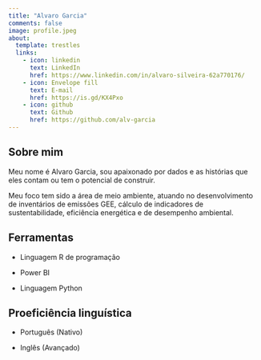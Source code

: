 ```yaml
---
title: "Alvaro Garcia"
comments: false
image: profile.jpeg
about:
  template: trestles
  links:
    - icon: linkedin
      text: LinkedIn
      href: https://www.linkedin.com/in/alvaro-silveira-62a770176/
    - icon: Envelope fill
      text: E-mail
      href: https://is.gd/KX4Pxo
    - icon: github
      text: Github
      href: https://github.com/alv-garcia
---
```


::: {#hero-heading}
## Sobre mim

Meu nome é Alvaro Garcia, sou apaixonado por dados e as histórias que eles contam ou tem o potencial de construir.

Meu foco tem sido a área de meio ambiente, atuando no desenvolvimento de inventários de emissões GEE, cálculo de indicadores de sustentabilidade, eficiência energética e de desempenho ambiental.
:::

## Ferramentas

-   Linguagem R de programação

-   Power BI

-   Linguagem Python

## Proeficiência linguística

-   Português (Nativo)

-   Inglês (Avançado)
